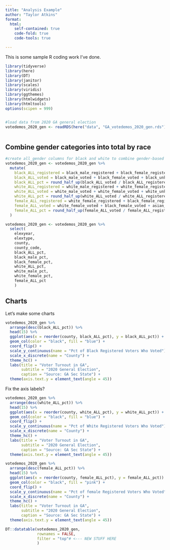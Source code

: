 ```yaml
---
title: "Analysis Example"
author: "Taylor Atkins"
format:
  html:
    self-contained: true
    code-fold: true
    code-tools: true

---
```


This is some sample R coding work I've done.

```r
library(tidyverse)
library(here)
library(DT)
library(janitor)
library(scales)
library(viridis)
library(ggthemes)
library(htmlwidgets)
library(htmltools)
options(scipen = 999)


#load data from 2020 GA general election
votedemos_2020_gen <- readRDS(here("data", "GA_votedemos_2020_gen.rds"))



```

## Combine gender categories into total by race

```r
#create all_gender columns for black and white to combine gender-based ones provided in source
votedemos_2020_gen <- votedemos_2020_gen %>% 
  mutate(
    black_ALL_registered = black_male_registered + black_female_registered + black_unknown_registered,
    black_ALL_voted = black_male_voted + black_female_voted + black_unknown_voted,
    black_ALL_pct = round_half_up(black_ALL_voted / black_ALL_registered * 100, 2),
    white_ALL_registered = white_male_registered + white_female_registered + white_unknown_registered,
    white_ALL_voted = white_male_voted + white_female_voted + white_unknown_voted,
    white_ALL_pct = round_half_up(white_ALL_voted / white_ALL_registered * 100, 2),
    female_ALL_registered = white_female_registered + black_female_registered + asian_female_registered + hispanic_female_registered + nativeamer_female_registered,
    female_ALL_voted = white_female_voted + black_female_voted + asian_female_voted + hispanic_female_voted + nativeamer_female_voted,
    female_ALL_pct = round_half_up(female_ALL_voted / female_ALL_registered * 100, 2)
  )


```


```r

votedemos_2020_gen <- votedemos_2020_gen %>% 
  select(
    elexyear, 
    elextype,
    county, 
    county_code,
    black_ALL_pct,
    black_male_pct,
    black_female_pct,
    white_ALL_pct,
    white_male_pct,
    white_female_pct,
    female_ALL_pct
    )

```



## Charts

Let's make some charts

```r
votedemos_2020_gen %>% 
  arrange(desc(black_ALL_pct)) %>%
  head(15) %>% 
  ggplot(aes(x = reorder(county, black_ALL_pct), y = black_ALL_pct)) + 
  geom_col(color = "black", fill = "blue") +
  coord_flip() + 
  scale_y_continuous(name = "Pct of Black Registered Voters Who Voted") +
  scale_x_discrete(name = "County") +
  theme_hc() +
  labs(title = "Voter Turnout in GA", 
       subtitle = "2020 General Election",
       caption = "Source: GA Sec State") +
  theme(axis.text.y = element_text(angle = 45))


```

Fix the axis labels?


```r
votedemos_2020_gen %>% 
  arrange(desc(white_ALL_pct)) %>% 
  head(15) %>% 
  ggplot(aes(x = reorder(county, white_ALL_pct), y = white_ALL_pct)) + 
  geom_col(color = "black", fill = "blue") +
  coord_flip() + 
  scale_y_continuous(name = "Pct of White Registered Voters Who Voted") +
  scale_x_discrete(name = "County") +
  theme_hc() +
  labs(title = "Voter Turnout in GA", 
       subtitle = "2020 General Election",
       caption = "Source: GA Sec State") +
  theme(axis.text.y = element_text(angle = 45)) 
```

```r
votedemos_2020_gen %>% 
  arrange(desc(female_ALL_pct)) %>% 
  head(15) %>% 
  ggplot(aes(x = reorder(county, female_ALL_pct), y = female_ALL_pct)) + 
  geom_col(color = "black", fill = "pink") +
  coord_flip() + 
  scale_y_continuous(name = "Pct of female Registered Voters Who Voted") +
  scale_x_discrete(name = "County") +
  theme_hc() +
  labs(title = "Voter Turnout in GA", 
       subtitle = "2020 General Election",
       caption = "Source: GA Sec State") +
  theme(axis.text.y = element_text(angle = 45)) 
```


```r
DT::datatable(votedemos_2020_gen, 
              rownames = FALSE, 
              filter = "top"# <--- NEW STUFF HERE
              )
```
